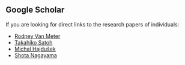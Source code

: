 ## Google Scholar

If you are looking for direct links to the research papers of individuals:

- [Rodney Van Meter](https://scholar.google.co.jp/citations?hl=en&user=-YlArkcAAAAJ&view_op=list_works)
- [Takahiko Satoh](https://scholar.google.co.jp/citations?user=7sU5XMMAAAAJ&hl=en)
- [Michal Hajdušek](https://scholar.google.com/citations?user=8DgauUcAAAAJ&hl=en&oi=ao)
- [Shota Nagayama](https://scholar.google.co.jp/citations?user=NyfLP0IAAAAJ&hl=en)
